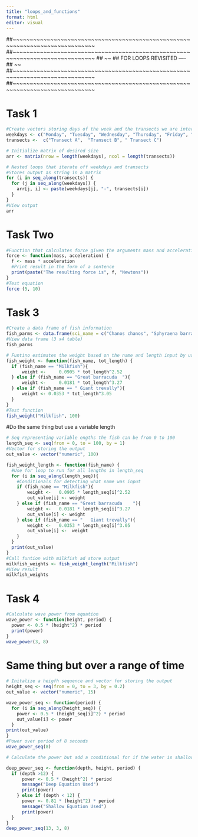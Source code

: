 ```yaml
---
title: "loops_and_functions"
format: html
editor: visual
---
```


##~~~~~~~~~~~~~~~~~~~~~~~~~~~~~~~~~~~~~~~~~~~~~~~~~~~~~~~~~~~~~~~~~~~~~~~~~~~~~~
##~~~~~~~~~~~~~~~~~~~~~~~~~~~~~~~~~~~~~~~~~~~~~~~~~~~~~~~~~~~~~~~~~~~~~~~~~~~~~~
##                                                                            ~~
##                            FOR LOOPS REVISITED                           ----
##                                                                            ~~
##~~~~~~~~~~~~~~~~~~~~~~~~~~~~~~~~~~~~~~~~~~~~~~~~~~~~~~~~~~~~~~~~~~~~~~~~~~~~~~
##~~~~~~~~~~~~~~~~~~~~~~~~~~~~~~~~~~~~~~~~~~~~~~~~~~~~~~~~~~~~~~~~~~~~~~~~~~~~~~

# Task 1
```r
#Create vectors storing days of the week and the transects we are interested in
weekdays <- c("Monday", "Tuesday", "Wednesday", "Thursday", "Friday", "Saturday", "Sunday")
transects <-  c("Transect A",  "Transect B", " Transect C")

# Initialize matrix of desired size
arr <- matrix(nrow = length(weekdays), ncol = length(transects))

# Nested loops that iterate off weekdays and transects
#Stores output as string in a matrix
for (i in seq_along(transects)) {
  for (j in seq_along(weekdays)) {
    arr[j, i] <- paste(weekdays[j], "-", transects[i])
  }
}
#View output
arr
```
# Task Two
```r
#Function that calculates force given the arguments mass and acceleration
force <- function(mass, acceleration) {
  f <- mass * acceleration
  #Print result in the form of a sentence
  print(paste("The resulting force is", f, "Newtons"))
}
#Test equation
force (5, 10)
```
# Task 3
```r
#Create a data frame of fish information
fish_parms <- data.frame(sci_name = c("Chanos chanos", "Sphyraena barracuda	", "Caranx ignobilis"), common_name = c("Milkfish", "Great barracuda",  "	Giant trevally"), a_est = c(0.0905, 0.0181, 0.0353), b_est = c(2.52,  3.27, 3.05))
#View data frame (3 x4 table)
fish_parms

# Funtino estimates the weight based on the name and length input by user
fish_weight <- function(fish_name, tot_length) {
  if (fish_name == "Milkfish"){
      weight <- 	0.0905 * tot_length^2.52
  } else if (fish_name == "Great barracuda	"){
      weight <- 	0.0181 * tot_length^3.27
  } else if (fish_name == "	Giant trevally"){
      weight <-	0.0353 * tot_length^3.05
  }
}
#Test function
fish_weight("Milkfish", 100)
```

#Do the same thing but use a variable length
```r
# Seq representing variable engths the fish can be from 0 to 100
length_seq <- seq(from = 0, to = 100, by = 1)
#Vector for storing the output
out_value <- vector("numeric", 100)

fish_weight_length <- function(fish_name) {
  #Use for loop to run for all lengths in length_seq
  for (i in seq_along(length_seq)){
    #Conditionals for detecting what name was input 
    if (fish_name == "Milkfish"){
        weight <- 	0.0905 * length_seq[i]^2.52
        out_value[i] <- weight
    } else if (fish_name == "Great barracuda	"){
        weight <- 	0.0181 * length_seq[i]^3.27
        out_value[i] <- weight
    } else if (fish_name == "	Giant trevally"){
        weight <-	0.0353 * length_seq[i]^3.05
        out_value[i] <-  weight
    }
  }
  print(out_value)
}
#Call funtion with milkfish ad store output
milkfish_weights <- fish_weight_length("Milkfish")
#View result
milkfish_weights

```

# Task 4 
```r
#Calculate wave power from equation
wave_power <- function(height, period) {
  power <- 0.5 * (height^2) * period
  print(power)
}
wave_power(3, 8)
```
# Same thing but over a range of time
```r
# Initalize a heigfh sequence and vector for storing the output
height_seq <- seq(from = 0, to = 3, by = 0.2)
out_value <- vector("numeric", 15)

wave_power_seq <- function(period) {
  for (i in seq_along(height_seq)) {
    power <- 0.5 * (height_seq[i]^2) * period
    out_value[i] <- power
  }
print(out_value)
}
#Power over period of 8 seconds
wave_power_seq(8)
```

```r
# Calculate the power but add a conditional for if the water is shallow or deep

deep_power_seq <- function(depth, height, period) {
  if (depth >12) {
      power <- 0.5 * (height^2) * period
      message("Deep Equation Used") 
      print(power)
    } else if (depth < 12) {
      power <- 0.81 * (height^2) * period
      message("Shallow Equation Used") 
      print(power)
  }
}
deep_power_seq(13, 3, 8)
```



